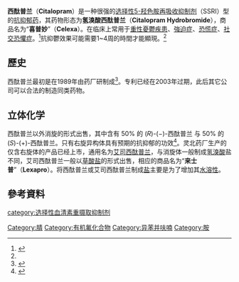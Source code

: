 {{medical}}
{{drugbox |
| IUPAC_name = (''RS'')-1-[3-(dimethylamino)propyl]-1-(4-fluorophenyl)-<br/>1,3-dihydro[3,4]benzofuran-5-carbonitrile
| image = Citalopram Structural Formulae.png
| CAS_number = 59729-33-8
| ATC_prefix = N06
| ATC_suffix = AB04
| ATC_supplemental = N06AB10 
| PubChem = 2771
| DrugBank = APRD00147
| C=20 | H=21 | F=1 | N=2 | O=1
| molecular_weight = 324.392 g/mol
| bioavailability = 80%
| protein_bound =
| metabolism = [[肝脏|肝脏]] ([[CYP3A4|CYP3A4]] & [[CYP2C19|CYP2C19]])
| elimination_half-life = 35小时
| excretion = 主要是未代谢的西酞普兰及一部分DCT随尿液排出
|
| 
| = 
| pregnancy_US = C
| legal_status = Rx-only
| routes_of_administration = 口服
}}

'''西酞普兰'''（'''Citalopram'''）是一种很强的[[选择性5-羟色胺再吸收抑制剂|选择性5-羟色胺再吸收抑制剂]]（SSRI）型的[[抗抑郁药|抗抑郁药]]，其药物形态为'''氢溴酸西酞普兰'''（'''Citalopram Hydrobromide'''），商品名为“'''喜普妙'''”（'''Celexa'''）。在临床上常用于[[重性憂鬱疾患|重性憂鬱疾患]]、[[強迫症|強迫症]]、[[恐慌症|恐慌症]]、[[社交恐懼症|社交恐懼症]]。<ref name=AHFS2018>{{cite web |title=Citalopram Hydrobromide Monograph for Professionals |url=https://www.drugs.com/monograph/citalopram-hydrobromide.html |website=Drugs.com |publisher=AHFS |access-date=23 December 2018 |archive-date=2018-12-23 |archive-url=https://web.archive.org/web/20181223073739/https://www.drugs.com/monograph/citalopram-hydrobromide.html |dead-url=no }}</ref>抗抑鬱效果可能需要1~4周的時間才能顯現。<ref name=AHFS2018/>

== 歷史 ==

西酞普兰最初是在1989年由{{link-en|灵北药厂|Lundback|灵北}}药厂研制成<ref name="pmid15765832">{{cite journal |author=Dorell K, Cohen MA, Huprikar SS, Gorman JM, Jones M |title=Citalopram-induced diplopia |journal=Psychosomatics |volume=46 |issue=1 |pages=91–3 |year=2005 |pmid=15765832|doi= 10.1176/appi.psy.46.1.91}}</ref>。专利已经在2003年过期，此后其它公司可以合法的制造同类药物。

== 立体化学 ==
西酞普兰以外消旋的形式出售，其中含有 50% 的 (''R'')-(−)-西酞普兰 与 50% 的 (''S'')-(+)-西酞普兰。只有右旋异构体具有预期的抗抑郁的功效<ref>{{cite journal|coauthors=Lepola, U.; Wade, A.; Andersen, H. F.|title=Do equivalent doses of escitalopram and citalopram have similar efficacy? A pooled analysis of two positive placebo-controlled studies in major depressive disorder|journal=International Clinical Psychopharmacology|year=2004|volume=19|issue=3|pages=149-155|doi=10.1097/01.yic.0000122862.35081.cd}}</ref>。灵北药厂生产的仅含右旋体的产品已经上市，通用名为[[艾司西酞普兰|艾司西酞普兰]]，与消旋体一般制成[[氢溴酸|氢溴酸]]盐不同，艾司西酞普兰一般以[[草酸盐|草酸盐]]的形式出售，相应的商品名为“'''来士普'''”（'''Lexapro'''）。将西酞普兰或艾司西酞普兰制成[[盐|盐]]主要是为了增加其[[水溶性|水溶性]]。
== 參考資料 ==
{{reflist}}

{{Sigmaergics}}

[[category:选择性血清素重摄取抑制剂|category:选择性血清素重摄取抑制剂]]
[[Category:腈|Category:腈]]
[[Category:有机氟化合物|Category:有机氟化合物]]
[[Category:异苯并呋喃|Category:异苯并呋喃]]
[[Category:胺|Category:胺]]